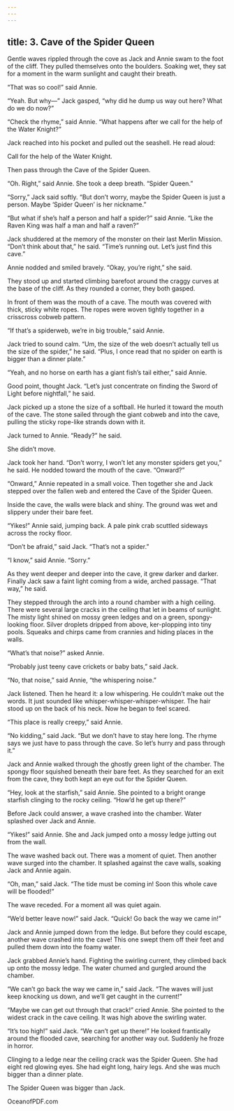 ```yaml
---
---
---
```

title: 3. Cave of the Spider Queen
---




Gentle waves rippled through the cove as Jack and Annie swam to the foot of the cliff. They pulled themselves onto the boulders. Soaking wet, they sat for a moment in the warm sunlight and caught their breath.

“That was so cool!” said Annie.

“Yeah. But why—” Jack gasped, “why did he dump us way out here? What do we do now?”

“Check the rhyme,” said Annie. “What happens after we call for the help of the Water Knight?”

Jack reached into his pocket and pulled out the seashell. He read aloud:

Call for the help of the Water Knight.

Then pass through the Cave of the Spider Queen.

“Oh. Right,” said Annie. She took a deep breath. “Spider Queen.”

“Sorry,” Jack said softly. “But don’t worry, maybe the Spider Queen is just a person. Maybe ‘Spider Queen’ is her nickname.”

“But what if she’s half a person and half a spider?” said Annie. “Like the Raven King was half a man and half a raven?”

Jack shuddered at the memory of the monster on their last Merlin Mission. “Don’t think about that,” he said. “Time’s running out. Let’s just find this cave.”

Annie nodded and smiled bravely. “Okay, you’re right,” she said.

They stood up and started climbing barefoot around the craggy curves at the base of the cliff. As they rounded a corner, they both gasped.

In front of them was the mouth of a cave. The mouth was covered with thick, sticky white ropes. The ropes were woven tightly together in a crisscross cobweb pattern.

“If that’s a spiderweb, we’re in big trouble,” said Annie.

Jack tried to sound calm. “Um, the size of the web doesn’t actually tell us the size of the spider,” he said. “Plus, I once read that no spider on earth is bigger than a dinner plate.”

“Yeah, and no horse on earth has a giant fish’s tail either,” said Annie.

Good point, thought Jack. “Let’s just concentrate on finding the Sword of Light before nightfall,” he said.

Jack picked up a stone the size of a softball. He hurled it toward the mouth of the cave. The stone sailed through the giant cobweb and into the cave, pulling the sticky rope-like strands down with it.



Jack turned to Annie. “Ready?” he said.

She didn’t move.

Jack took her hand. “Don’t worry, I won’t let any monster spiders get you,” he said. He nodded toward the mouth of the cave. “Onward?”

“Onward,” Annie repeated in a small voice. Then together she and Jack stepped over the fallen web and entered the Cave of the Spider Queen.

Inside the cave, the walls were black and shiny. The ground was wet and slippery under their bare feet.

“Yikes!” Annie said, jumping back. A pale pink crab scuttled sideways across the rocky floor.

“Don’t be afraid,” said Jack. “That’s not a spider.”

“I know,” said Annie. “Sorry.”

As they went deeper and deeper into the cave, it grew darker and darker. Finally Jack saw a faint light coming from a wide, arched passage. “That way,” he said.

They stepped through the arch into a round chamber with a high ceiling. There were several large cracks in the ceiling that let in beams of sunlight. The misty light shined on mossy green ledges and on a green, spongy-looking floor. Silver droplets dripped from above, ker-plopping into tiny pools. Squeaks and chirps came from crannies and hiding places in the walls.

“What’s that noise?” asked Annie.

“Probably just teeny cave crickets or baby bats,” said Jack.

“No, that noise,” said Annie, “the whispering noise.”

Jack listened. Then he heard it: a low whispering. He couldn’t make out the words. It just sounded like whisper-whisper-whisper-whisper. The hair stood up on the back of his neck. Now he began to feel scared.

“This place is really creepy,” said Annie.

“No kidding,” said Jack. “But we don’t have to stay here long. The rhyme says we just have to pass through the cave. So let’s hurry and pass through it.”

Jack and Annie walked through the ghostly green light of the chamber. The spongy floor squished beneath their bare feet. As they searched for an exit from the cave, they both kept an eye out for the Spider Queen.

“Hey, look at the starfish,” said Annie. She pointed to a bright orange starfish clinging to the rocky ceiling. “How’d he get up there?”

Before Jack could answer, a wave crashed into the chamber. Water splashed over Jack and Annie.

“Yikes!” said Annie. She and Jack jumped onto a mossy ledge jutting out from the wall.

The wave washed back out. There was a moment of quiet. Then another wave surged into the chamber. It splashed against the cave walls, soaking Jack and Annie again.

“Oh, man,” said Jack. “The tide must be coming in! Soon this whole cave will be flooded!”

The wave receded. For a moment all was quiet again.

“We’d better leave now!” said Jack. “Quick! Go back the way we came in!”



Jack and Annie jumped down from the ledge. But before they could escape, another wave crashed into the cave! This one swept them off their feet and pulled them down into the foamy water.

Jack grabbed Annie’s hand. Fighting the swirling current, they climbed back up onto the mossy ledge. The water churned and gurgled around the chamber.

“We can’t go back the way we came in,” said Jack. “The waves will just keep knocking us down, and we’ll get caught in the current!”

“Maybe we can get out through that crack!” cried Annie. She pointed to the widest crack in the cave ceiling. It was high above the swirling water.

“It’s too high!” said Jack. “We can’t get up there!” He looked frantically around the flooded cave, searching for another way out. Suddenly he froze in horror.

Clinging to a ledge near the ceiling crack was the Spider Queen. She had eight red glowing eyes. She had eight long, hairy legs. And she was much bigger than a dinner plate.

The Spider Queen was bigger than Jack.

OceanofPDF.com